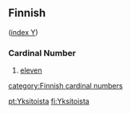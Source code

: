 ==Finnish==
([[Wiktionary:Finnish_index_y|index Y]])

===Cardinal Number===

#[[eleven]]

[[category:Finnish cardinal numbers]]

[[pt:Yksitoista]]
[[fi:Yksitoista]]